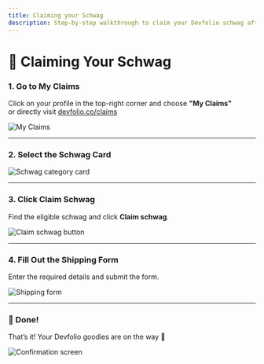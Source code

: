 ```yaml
---
title: Claiming your Schwag
description: Step-by-step walkthrough to claim your Devfolio schwag after participating in a hackathon.
---
```


# 👕 Claiming Your Schwag

### 1. Go to **My Claims**

Click on your profile in the top-right corner and choose **"My Claims"**  
or directly visit [devfolio.co/claims](https://devfolio.co/claims)

<p><img src="/assets/image 135 (1) (1).png" alt="My Claims" /></p>

---

### 2. Select the **Schwag** Card

<p><img src="/assets/image 133 (1).png" alt="Schwag category card" /></p>

---

### 3. Click **Claim Schwag**

Find the eligible schwag and click **Claim schwag**.

<p><img src="/assets/pika-1682066192886-1x 1.png" alt="Claim schwag button" /></p>

---

### 4. Fill Out the Shipping Form

Enter the required details and submit the form.

<p><img src="/assets/pika-1682066306949-1x 1.png" alt="Shipping form" /></p>

---

### 🎉 Done!

That’s it! Your Devfolio goodies are on the way 🚚

<p><img src="/assets/image (39).png" alt="Confirmation screen" /></p>
